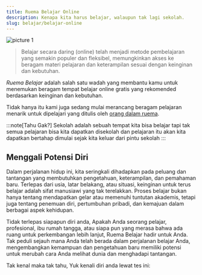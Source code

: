 ```yaml
---
title: Ruema Belajar Online
description: Kenapa kita harus belajar, walaupun tak lagi sekolah.
slug: belajar/belajar-online
---
```



![picture 1](../../../../images/63e8450c2af3b53a5da3cad004c201ba3b15b30257e2074ced4e647ac2959582.png)  


> Belajar secara daring (online) telah menjadi metode pembelajaran yang semakin populer dan fleksibel, memungkinkan akses ke beragam materi pelajaran dan keterampilan sesuai dengan keinginan dan kebutuhan.

*Ruema Belajar* adalah salah satu wadah yang membantu kamu untuk menemukan beragam tempat belajar online gratis yang rekomended berdasarkan keinginan dan kebutuhan. 

Tidak hanya itu kami juga sedang mulai merancang beragam pelajaran menarik untuk dipelajari yang ditulis oleh [orang dalam ruema](/kontribusi/#kontributor).

:::note[Tahu Gak?]
Sekolah adalah sebuah tempat kita bisa belajar tapi tak semua pelajaran bisa kita dapatkan disekolah dan pelajaran itu akan kita dapatkan bertahap dimulai sejak kita keluar dari pintu sekolah
:::

## Menggali Potensi Diri 

Dalam perjalanan hidup ini, kita seringkali dihadapkan pada peluang dan tantangan yang membutuhkan pengetahuan, keterampilan, dan pemahaman baru. Terlepas dari usia, latar belakang, atau situasi, keinginan untuk terus belajar adalah sifat manusiawi yang tak terelakkan. Proses belajar bukan hanya tentang mendapatkan gelar atau memenuhi tuntutan akademis, tetapi juga tentang penemuan diri, pertumbuhan pribadi, dan kemajuan dalam berbagai aspek kehidupan.

Tidak terlepas siapapun diri anda, Apakah Anda seorang pelajar, profesional, ibu rumah tangga, atau siapa pun yang merasa bahwa ada ruang untuk perkembangan lebih lanjut, Ruema Belajar hadir untuk Anda. Tak peduli sejauh mana Anda telah berada dalam perjalanan belajar Anda, mengembangkan kemampuan dan pengetahuan baru memiliki potensi untuk merubah cara Anda melihat dunia dan menghadapi tantangan.

Tak kenal maka tak tahu, Yuk kenali diri anda lewat tes ini:
<LinkCard
	title="01. Tes Mengenal diri"
	href="https://satupersen.net/quiz/tes-kepribadian-mbti"
/>
<LinkCard
	title="02. Profesi atau Pekerjaan yang cocok untuk diri saya"
	href="https://satupersen.net/blog/cara-memilih-pekerjaan-sesuai-kepribadian-dengan-tes-mbti"
/>
<LinkCard
	title="03. Topik belajar untuk saya"
	href="/belajar/topik"
/>